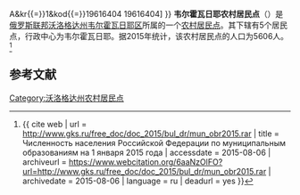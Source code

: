 {{Infobox Settlement
| official_name = 韦尔霍瓦日耶农村居民点
| native_name = Сельское поселение Верховажское
| settlement_type = [[农村居民点|农村居民点]]
| subdivision_type = [[国家|国家]]
| subdivision_type1 = [[州_(俄罗斯)|州]]
| subdivision_type2 = [[区_(苏联)|区]]
| subdivision_name = {{RUS}}
| subdivision_name1 = [[沃洛格达州|沃洛格达州]]
| subdivision_name2 = [[韦尔霍瓦日耶区|韦尔霍瓦日耶区]]
| seat_type = 行政中心
| seat = 韦尔霍瓦日耶
| population_as_of=2015
| population_footnotes = <ref name=stat />
| population_total = 5606
| coordinates_display = inline,title
| latd =  | latm =  | lats =  | latNS = N
| longd =  | longm =  | longs =  | longEW = E
| timezone = [[莫斯科时间|MSK]]
| utc_offset = +3
| blank_name = [[俄罗斯市政土地区划代码|OKTMO编码]]
| blank_info = [http://classif.spb.ru/classificators/view/tma.php?st{{=}}A&kr{{=}}1&kod{{=}}19616404 19616404]
}}
'''韦尔霍瓦日耶农村居民点'''（{{lang-ru|Сельское поселение Верховажское}}）是[[俄罗斯联邦|俄罗斯联邦]][[沃洛格达州|沃洛格达州]][[韦尔霍瓦日耶区|韦尔霍瓦日耶区]]所属的一个[[农村居民点|农村居民点]]。其下辖有5个居民点，行政中心为韦尔霍瓦日耶。据2015年统计，该农村居民点的人口为5606人。<ref name=stat>{{ cite web | url = http://www.gks.ru/free_doc/doc_2015/bul_dr/mun_obr2015.rar | title = Численность населения Российской Федерации по муниципальным образованиям на 1 января 2015 года | accessdate = 2015-08-06 | archiveurl = https://www.webcitation.org/6aaNzOlFO?url=http://www.gks.ru/free_doc/doc_2015/bul_dr/mun_obr2015.rar | archivedate = 2015-08-06 | language = ru | deadurl = yes }}</ref>

== 参考文献 ==
{{reflist}}

{{Russia-stub}}

[[Category:沃洛格达州农村居民点|Category:沃洛格达州农村居民点]]
